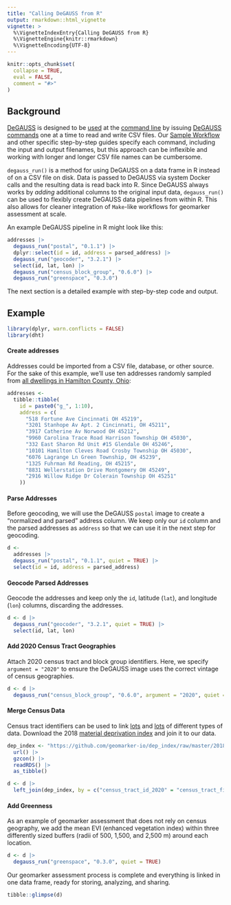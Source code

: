 ```yaml
---
title: "Calling DeGAUSS from R"
output: rmarkdown::html_vignette
vignette: >
  %\VignetteIndexEntry{Calling DeGAUSS from R}
  %\VignetteEngine{knitr::rmarkdown}
  %\VignetteEncoding{UTF-8}
---
```


```r
knitr::opts_chunk$set(
  collapse = TRUE,
  eval = FALSE,
  comment = "#>"
)
```

## Background

[DeGAUSS](https://degauss.org) is designed to be [used](using_degauss.html) at the [command line](using_degauss.html#Command_Line) by issuing [DeGAUSS commands](using_degauss.html#DeGAUSS_Commands) one at a time to read and write CSV files. Our [Sample Workflow](sample_workflow.html) and other specific step-by-step guides specify each command, including the input and output filenames, but this approach can be inflexible and working with longer and longer CSV file names can be cumbersome. 

`degauss_run()` is a method for using DeGAUSS on a data frame in R instead of on a CSV file on disk. Data is passed to DeGAUSS via system Docker calls and the resulting data is read back into R. Since DeGAUSS always works by *adding* additional columns to the original input data, `degauss_run()` can be used to flexibly create DeGAUSS data pipelines from within R. This also allows for cleaner integration of `Make`-like workflows for geomarker assessment at scale.

An example DeGAUSS pipeline in R might look like this: 

```r
addresses |>
  degauss_run("postal", "0.1.1") |>
  dplyr::select(id = id, address = parsed_address) |>
  degauss_run("geocoder", "3.2.1") |>
  select(id, lat, lon) |>
  degauss_run("census_block_group", "0.6.0") |>
  degauss_run("greenspace", "0.3.0")
```

The next section is a detailed example with step-by-step code and output.

## Example

```r
library(dplyr, warn.conflicts = FALSE)
library(dht)
```

#### Create addresses

Addresses could be imported from a CSV file, database, or other source. For the sake of this example, we'll use ten addresses randomly sampled from [all dwellings in Hamilton County, Ohio](http://cagis.org/Opendata/Auditor/):

```r
addresses <-
  tibble::tibble(
    id = paste0("g_", 1:10),
    address = c(
      "518 Fortune Ave Cincinnati OH 45219",
      "3201 Stanhope Av Apt. 2 Cincinnati, OH 45211",
      "3917 Catherine Av Norwood OH 45212",
      "9960 Carolina Trace Road Harrison Township OH 45030",
      "332 East Sharon Rd Unit #15 Glendale OH 45246",
      "10101 Hamilton Cleves Road Crosby Township OH 45030",
      "6076 Lagrange Ln Green Township, OH 45239",
      "1325 Fuhrman Rd Reading, OH 45215",
      "8831 Wellerstation Drive Montgomery OH 45249",
      "2916 Willow Ridge Dr Colerain Township OH 45251"
    ))
```

#### Parse Addresses

Before geocoding, we will use the DeGAUSS `postal` image to create a "normalized and parsed" address column. We keep only our `id` column and the parsed addresses as `address` so that we can use it in the next step for geocoding.

```r
d <-
  addresses |>
  degauss_run("postal", "0.1.1", quiet = TRUE) |>
  select(id = id, address = parsed_address)
```

#### Geocode Parsed Addresses

Geocode the addresses and keep only the `id`, latitude (`lat`), and longitude (`lon`) columns, discarding the addresses. 

```r
d <- d |>
  degauss_run("geocoder", "3.2.1", quiet = TRUE) |>
  select(id, lat, lon)
```

#### Add 2020 Census Tract Geographies

Attach 2020 census tract and block group identifiers.  Here, we specify `argument = "2020"` to ensure the DeGAUSS image uses the correct vintage of census geographies.

```r
d <- d |>
  degauss_run("census_block_group", "0.6.0", argument = "2020", quiet = TRUE)
```

#### Merge Census Data

Census tract identifiers can be used to link [lots](https://geomarker.io/hh_acs_measures) and [lots](https://geomarker.io/census_mega_dataset) of different types of data.  Download the 2018 [material deprivation index](https://geomarker.io/dep_index) and join it to our data.

```r
dep_index <- "https://github.com/geomarker-io/dep_index/raw/master/2018_dep_index/ACS_deprivation_index_by_census_tracts.rds" |>
  url() |>
  gzcon() |>
  readRDS() |>
  as_tibble()

d <- d |>
  left_join(dep_index, by = c("census_tract_id_2020" = "census_tract_fips"))
```

#### Add Greenness

As an example of geomarker assessment that does not rely on census geography, we add the mean EVI (enhanced vegetation index) within three differently sized buffers (radii of 500, 1,500, and 2,500 m) around each location.

```r
d <- d |>
  degauss_run("greenspace", "0.3.0", quiet = TRUE)
```

Our geomarker assessment process is complete and everything is linked in one data frame, ready for storing, analyzing, and sharing.

```r
tibble::glimpse(d)
```
